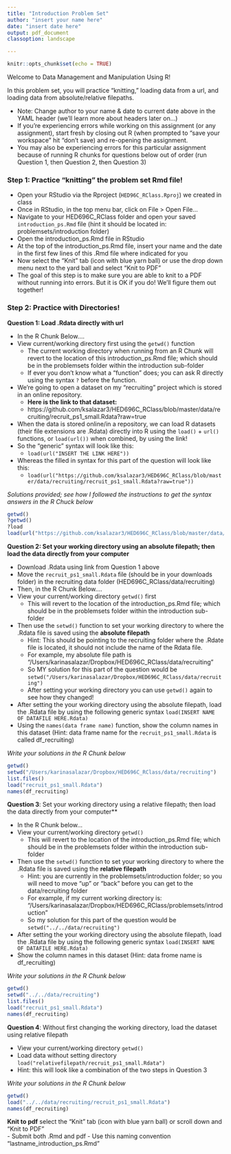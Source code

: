 ```yaml
---
title: "Introduction Problem Set"
author: "insert your name here"
date: "insert date here"
output: pdf_document
classoption: landscape

---
```


```r
knitr::opts_chunk$set(echo = TRUE)
```

Welcome to Data Management and Manipulation Using R!

In this problem set, you will practice "knitting," loading data from a url, and loading data from absolute/relative filepaths.

- Note: Change author to your name & date to current date above in the YAML header (we'll learn more about headers later on...)
- If you're experiencing errors while working on this assignment (or any assignment), start fresh by closing out R (when prompted to "save your workspace" hit "don't save) and re-opening the assignment. 
- You may also be experiencing errors for this particular assignment because of running R chunks for questions below out of order (run Question 1, then Question 2, then Question 3) 

\vspace{30pt}

### Step 1: Practice "knitting" the problem set Rmd file!

- Open your RStudio via the Rproject (`HED96C_RClass.Rproj`) we created in class
- Once in RStudio, in the top menu bar, click on File > Open File...
- Navigate to your HED696C_RClass folder and open your saved `introduction_ps.Rmd` file (hint it should be located in: problemsets/introduction folder)
- Open the introduction_ps.Rmd file in RStudio
- At the top of the introduction_ps.Rmd file, insert your name and the date in the first few lines of this .Rmd file where indicated for you
- Now select the "Knit" tab (icon with blue yarn ball) or use the drop down menu next to the yard ball and select "Knit to PDF"
- The goal of this step is to make sure you are able to knit to a PDF without running into errors. But it is OK if you do! We'll figure them out together!

\vspace{30pt}

### Step 2: Practice with Directories! 

**Question 1: Load .Rdata directly with url** 

- In the R Chunk Below....
- View current/working directory first using the `getwd()` function
  - The current working directory when running from an R Chunk will revert to the location of this introduction_ps.Rmd file; which should be in the problemsets folder within the introduction sub-folder
  - If ever you don't know what a "function" does; you can ask R directly using the syntax `?` before the function. 
- We're going to open a dataset on my "recruiting" project which is stored in an online repository. 
  - __Here is the link to that dataset:__
  - https://github.com/ksalazar3/HED696C_RClass/blob/master/data/recruiting/recruit_ps1_small.Rdata?raw=true
- When the data is stored online/in a repository, we can load R datasets (their file extensions are .Rdata) directly into R using the `load()` + `url() ` functions, or `load(url())` when combined,  by using the link! 
- So the "generic" syntax will look like this: 
  - `load(url("INSERT THE LINK HERE"))`
- Whereas the filled in syntax for this part of the question will look like this:
  - `load(url("https://github.com/ksalazar3/HED696C_RClass/blob/master/data/recruiting/recruit_ps1_small.Rdata?raw=true"))`

_Solutions provided; see how I followed the instructions to get the syntax answers in the R Chuck below_
```r
getwd()
?getwd()
?load
load(url("https://github.com/ksalazar3/HED696C_RClass/blob/master/data/recruiting/recruit_ps1_small.Rdata?raw=true"))
```


\vspace{30pt}


**Question 2: Set your working directory using an absolute filepath; then load the data directly from your computer**  

- Download .Rdata using link from Question 1 above
- Move the `recruit_ps1_small.Rdata` file (should be in your downloads folder) in the recruiting data folder (HED696C_RClass/data/recruiting)
- Then, in the R Chunk Below....
- View your current/working directory `getwd()` first
  - This will revert to the location of the introduction_ps.Rmd file; which should be in the problemsets folder within the introduction sub-folder
- Then use the `setwd()` function to set your working directory to where the .Rdata file is saved using the **absolute filepath** 
  - Hint: This should be pointing to the recruiting folder where the .Rdate file is located, it should not include the name of the Rdata file. 
  - For example, my absolute file path is "/Users/karinasalazar/Dropbox/HED696C_RClass/data/recruiting"
  - So MY solution for this part of the question would be
     `setwd("/Users/karinasalazar/Dropbox/HED696C_RClass/data/recruiting")`
  - After setting your working directory you can use `getwd()` again to see how they changed!
- After setting the your working directory using the absolute filepath, load the .Rdata file by using the following generic syntax `load(INSERT NAME OF DATAFILE HERE.Rdata)`
- Using the `names(data frame name)` function, show the column names in this dataset  (Hint: data frame name for the `recruit_ps1_small.Rdata` is called df_recruiting)  


_Write your solutions in the R Chunk below_
```r
getwd()
setwd("/Users/karinasalazar/Dropbox/HED696C_RClass/data/recruiting")
list.files()
load("recruit_ps1_small.Rdata")
names(df_recruiting)
```

\vspace{30pt}


**Question 3**: Set your working directory using a relative filepath; then load the data directly from your computer** 

- In the R Chunk below... 
- View your current/working directory `getwd()`
  - This will revert to the location of the introduction_ps.Rmd file; which should be in the problemsets folder within the introduction sub-folder
- Then use the `setwd()` function to set your working directory to where the .Rdata file is saved using the **relative filepath** 
  - Hint: you are currently in the problemsets/introduction folder; so you will need to move "up" or "back" before you can get to the data/recruiting folder
  - For example, if my current working directory is:     "/Users/karinasalazar/Dropbox/HED696C_RClass/problemsets/introduction"
  - So my solution for this part of the question would be
     `setwd("../../data/recruiting")`
- After setting the your working directory using the absolute filepath, load the .Rdata file by using the following generic syntax `load(INSERT NAME OF DATAFILE HERE.Rdata)`
- Show the column names in this dataset (Hint: data frome name is df_recruiting)  

_Write your solutions in the R Chunk below_
```r
getwd()
setwd("../../data/recruiting")
list.files()
load("recruit_ps1_small.Rdata")
names(df_recruiting)
```



\vspace{30pt}


**Question 4**: Without first changing the working directory, load the dataset using relative filepath 

- View your current/working directory `getwd()`
- Load data without setting directory `load("relativefilepath/recruit_ps1_small.Rdata")`
- Hint: this will look like a combination of the two steps in Question 3


_Write your solutions in the R Chunk below_
```r
getwd()
load("../../data/recruiting/recruit_ps1_small.Rdata")
names(df_recruiting)
```

\vspace{30pt}

**Knit to pdf** select the "Knit" tab (icon with blue yarn ball) or scroll down and "Knit to PDF"  
- Submit both .Rmd and pdf
- Use this naming convention "lastname_introduction_ps.Rmd"
